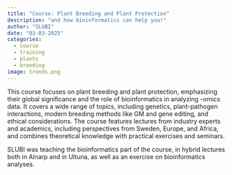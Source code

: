 ```yaml
---
title: "Course: Plant Breeding and Plant Protection"
description: "and how bioinformatics can help you!"
author: "SLUBI"
date: "03-03-2025"
categories:
  - course
  - training
  - plants
  - breeding
image: trends.png
---
```


This course focuses on plant breeding and plant protection, emphasizing their global significance and the role of bioinformatics in analyzing -omics data. It covers a wide range of topics, including genetics, plant-pathogen interactions, modern breeding methods like GM and gene editing, and ethical considerations. The course features lectures from industry experts and academics, including perspectives from Sweden, Europe, and Africa, and combines theoretical knowledge with practical exercises and seminars.

SLUBI was teaching the bioinformatics part of the course, in hybrid lectures both in Alnarp and in Ultuna, as well as an exercise on bioinformatics analyses. 
